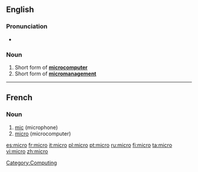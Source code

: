 {{also|micro-}}
==English==

===Pronunciation===
* {{a|US}} {{IPA|/ˈmaɪ.kɹoʊ/}}

===Noun===
{{en-noun}}

# Short form of '''[[microcomputer]]'''
# Short form of '''[[micromanagement]]'''

[[Category:Computing]]

----

==French==

===Noun===
{{fr-noun|m}}

# [[mic]] (microphone)
# [[micro#English|micro]] (microcomputer)

[[es:micro]]
[[fr:micro]]
[[it:micro]]
[[pl:micro]]
[[pt:micro]]
[[ru:micro]]
[[fi:micro]]
[[ta:micro]]
[[vi:micro]]
[[zh:micro]]